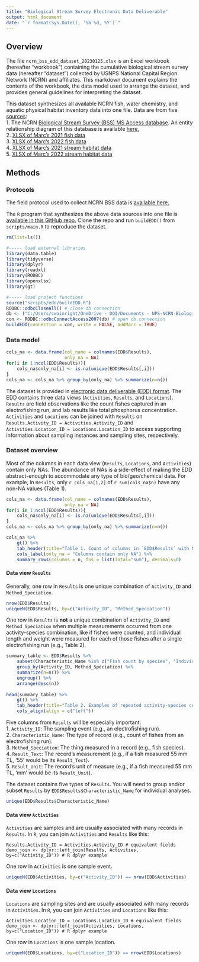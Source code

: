 ```yaml
---
title: "Biological Stream Survey Electronic Data Deliverable"
output: html_document
date: "`r format(Sys.Date(), '%b %d, %Y')`"
---
```


## Overview

The file `ncrn_bss_edd_dataset_20230125.xlsx` is an Excel workbook (hereafter "workbook") containing the cumulative biological stream survey data (hereafter "dataset") collected by USNPS National Capital Region Network (NCRN) and affiliates. This markdown document explains the contents of the workbook, the data model used to arrange the dataset, and provides general guidelines for interpreting the dataset.

This dataset synthesizes all available NCRN fish, water chemistry, and aquatic physical habitat inventory data into one file. Data are from five [sources](https://drive.google.com/drive/folders/1F7EeH3GUEGKzZ4YKU5wk7sfIj5sZpTqr?usp=share_link):  
1. The NCRN [Biological Stream Survey (BSS) MS Access database](https://drive.google.com/file/d/1mk3eYkKNBLGjIvu647gKRX2YxEzMUQhN/view?usp=share_link). An entity relationship diagram of this database is available [here.](https://drive.google.com/file/d/1p2NOPA0MpxGPKWu-6KHlYDaRTtoNysei/view?usp=share_link)  
2. [XLSX of Marc's 2021 fish data](https://docs.google.com/spreadsheets/d/1CPw71vxhbLndKQurK51PadPRo7TJKfsU/edit?usp=share_link&ouid=102040878521825586396&rtpof=true&sd=true)  
3. [XLSX of Marc's 2022 fish data](https://docs.google.com/spreadsheets/d/19Zez54KijrKbl0eCMMONYfiev8vuWURs/edit?usp=share_link&ouid=102040878521825586396&rtpof=true&sd=true)  
4. [XLSX of Marc's 2021 stream habitat data](https://docs.google.com/spreadsheets/d/1DVvlFQovu5hNwqQY1oMf-L-Fpmeqqy-k/edit?usp=share_link&ouid=102040878521825586396&rtpof=true&sd=true)  
5. [XLSX of Marc's 2022 stream habitat data](https://docs.google.com/spreadsheets/d/1fggzrqPiRtz9toa23v65wCrjg1UB05HG/edit?usp=share_link&ouid=102040878521825586396&rtpof=true&sd=true)  

## Methods

### Protocols
The field protocol used to collect NCRN BSS data is [available here.](https://drive.google.com/file/d/1cSnwcwiZGdfzLWXmkKbuz0Z4sjtbW9QD/view?usp=share_link)

The `R` program that synthesizes the above data sources into one file is [available in this GitHub repo.](https://github.com/cwainright/20230103_iss56_fish) Clone the repo and run `buildEDD()` from `scripts/main.R` to reproduce the dataset.

```r
rm(list=ls())

#----- load external libraries
library(data.table)
library(tidyverse)
library(dplyr)
library(readxl)
library(RODBC)
library(openxlsx)
library(gt)

#----- load project functions
source("scripts/edd/buildEDD.R")
RODBC::odbcCloseAll() # close db connection
db <- ("C:/Users/cwainright/OneDrive - DOI/Documents - NPS-NCRN-Biological Stream Sampling/General/Annual-Data-Packages/2022/NCRN_MBSS/NCRN_MBSS_be_2022.mdb")# https://doimspp.sharepoint.com/:u:/r/sites/NCRNBiologicalStreamSampling/Shared%20Documents/General/Annual-Data-Packages/2022/NCRN_MBSS/NCRN_MBSS_be_2022.mdb?csf=1&web=1&e=jjeJIg
con <- RODBC::odbcConnectAccess2007(db) # open db connection
buildEDD(connection = con, write = FALSE, addMarc = TRUE)
```

### Data model

```r
cols_na <- data.frame(col_name = colnames(EDD$Results),
                      only_na = NA)
for(i in 1:ncol(EDD$Results)){
    cols_na$only_na[i] <- is.na(unique(EDD$Results[,i]))
}
cols_na <- cols_na %>% group_by(only_na) %>% summarize(n=n())
```


The dataset is provided in [electronic data deliverable (EDD) format](https://www.epa.gov/sites/default/files/2016-01/documents/r2comprehensivemanual_sept2015.pdf). The EDD contains three data views (`Activities`, `Results`, and `Locations`). `Results` are field observations like the count fishes captured in an electrofishing run, and lab results like total phosphorus concentration. `Activities` and `Locations` can be joined with `Results` on `Results.Activity_ID = Activities.Activity_ID` and `Activities.Location_ID = Locations.Location_ID` to access supporting information about sampling instances and sampling sites, respectively.

### Dataset overview

Most of the columns in each data view (`Results`, `Locations`, and `Activities`) contain only NAs. The abundance of NAs is a side-effect of making the EDD abstract-enough to accommodate any type of bio/geo/chemical data. For example, in `Results`,  only `r cols_na[1,2]` of `r sum(cols_na$n)` have any non-NA values (Table 1).

```r
cols_na <- data.frame(col_name = colnames(EDD$Results),
                      only_na = NA)
for(i in 1:ncol(EDD$Results)){
    cols_na$only_na[i] <- is.na(unique(EDD$Results[,i]))
}
cols_na <- cols_na %>% group_by(only_na) %>% summarize(n=n())

cols_na %>%
    gt() %>% 
    tab_header(title="Table 1. Count of columns in `EDD$Results` with NA and non-NA values.") %>%
    cols_label(only_na = "Columns contain only NA") %>%
    summary_rows(columns = n, fns = list(Total="sum"), decimals=0)
```

#### __Data view `Results`__

Generally, one row in `Results` is one unique combination of `Activity_ID` and `Method_Speciation`.

```r
nrow(EDD$Results)
uniqueN(EDD$Results, by=c("Activity_ID", "Method_Speciation"))
```
One row in `Results` is **not** a unique combination of `Activity_ID` and `Method_Speciation` when multiple measurements occurred from one activity-species combination, like if fishes were counted, and individual length and weight were measured for each of those fishes after a single electrofishing run (e.g., Table 2).

```r
summary_table <- EDD$Results %>%
    subset(Characteristic_Name %in% c("Fish count by species", "Individual fish total length in mm", "Individual fish mass (weight) in g")) %>%
    group_by(Activity_ID, Method_Speciation) %>% 
    summarize(n=n()) %>%
    ungroup() %>%
    arrange(desc(n))
    
head(summary_table) %>%
    gt() %>%
    tab_header(title="Table 2. Examples of repeated activity-species combinations in `Results`.") %>%
    cols_align(align = c("left"))
```

Five columns from `Results` will be especially important:   
1. `Activity_ID`: The sampling event (e.g., an electrofishing run).  
2. `Characteristic_Name`: The type of record (e.g., count of fishes from an electrofishing run).  
3. `Method_Speciation`: The thing measured in a record (e.g., fish species).  
4. `Result_Text`: The record's measurement (e.g., if a fish measured 55 mm TL, '55' would be its `Result_Text`).  
5. `Result_Unit`: The record's unit of measure (e.g., if a fish measured 55 mm TL, 'mm' would be its `Result_Unit`).  

The dataset contains five types of `Results`. You will need to group and/or subset `Results` by `EDD$Results$Characteristic_Name` for individual analyses.
```r
unique(EDD$Results$Characteristic_Name)
```

#### __Data view `Activities`__

`Activities` are samples and are usually associated with many records in `Results`. In `R`, you can join `Activities` and `Results` like this:
```
Results.Activity_ID = Activities.Activity_ID # equivalent fields
demo_join <- dplyr::left_join(Results, Activities, by=c("Activity_ID")) # R dplyr example
```
One row in `Activities` is one sample event.
```r
uniqueN(EDD$Activities, by=c("Activity_ID")) == nrow(EDD$Activities)
```


#### __Data view `Locations`__
`Locations` are sampling sites and are usually associated with many records in `Activities`. In `R`, you can join `Activities` and `Locations` like this:
```
Activities.Location_ID = Locations.Location_ID # equivalent fields
demo_join <- dplyr::left_join(Activities, Locations, by=c("Location_ID")) # R dplyr example
```

One row in `Locations` is one sample location.
```r
uniqueN(EDD$Locations, by=c("Location_ID")) == nrow(EDD$Locations)
```



